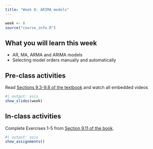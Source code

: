 ```yaml
---
title: "Week 8: ARIMA models"
---
```


```r
week <- 8
source("course_info.R")
```

## What you will learn this week

* AR, MA, ARMA and ARIMA models
* Selecting model orders manually and automatically

## Pre-class activities

Read [Sections 9.3-9.8 of the textbook](https://otexts.com/fpp3/arima.html) and watch all embedded videos

```r
#| output: asis
show_slides(week)
```

## In-class activities

Complete Exercises 1-5 from [Section 9.11 of the book](https://otexts.com/fpp3/arima-exercises.html).

```r
#| output: asis
show_assignments()
```
